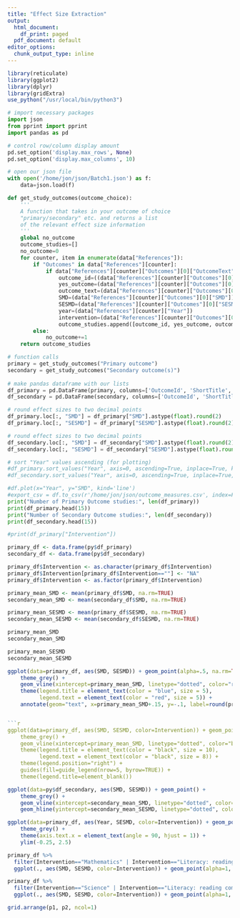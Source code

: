 ```yaml
---
title: "Effect Size Extraction"
output:
  html_document:
    df_print: paged
  pdf_document: default
editor_options:
  chunk_output_type: inline
---
```


```r
library(reticulate)
library(ggplot2)
library(dplyr)
library(gridExtra)
use_python("/usr/local/bin/python3")
```


```python
# import necessary packages
import json
from pprint import pprint
import pandas as pd

# control row/column display amount
pd.set_option('display.max_rows', None)
pd.set_option('display.max_columns', 10)

# open our json file
with open('/home/jon/json/Batch1.json') as f:
    data=json.load(f)

def get_study_outcomes(outcome_choice):
    '''
    A function that takes in your outcome of choice
    "primary/secondary" etc. and returns a list
    of the relevant effect size information
    '''
    global no_outcome
    outcome_studies=[]
    no_outcome=0
    for counter, item in enumerate(data["References"]):
        if "Outcomes" in data["References"][counter]:
            if data["References"][counter]["Outcomes"][0]["OutcomeText"] == outcome_choice:
                outcome_id=((data["References"][counter]["Outcomes"][0]["OutcomeId"]))
                yes_outcome=(data["References"][counter]["Outcomes"][0]["ShortTitle"])
                outcome_text=(data["References"][counter]["Outcomes"][0]["OutcomeText"])
                SMD=(data["References"][counter]["Outcomes"][0]["SMD"])
                SESMD=(data["References"][counter]["Outcomes"][0]["SESMD"])
                year=(data["References"][counter]["Year"])
                intervention=(data["References"][counter]["Outcomes"][0]["InterventionText"])
                outcome_studies.append([outcome_id, yes_outcome, outcome_text, year, intervention, SMD, SESMD])
        else:
            no_outcome+=1
    return outcome_studies

# function calls
primary = get_study_outcomes("Primary outcome")
secondary = get_study_outcomes("Secondary outcome(s)")
        
# make pandas dataframe with our lists
df_primary = pd.DataFrame(primary, columns=['OutcomeId', 'ShortTitle', 'OutcomeText', 'Year', 'Intervention', 'SMD', 'SESMD'])
df_secondary = pd.DataFrame(secondary, columns=['OutcomeId', 'ShortTitle', 'OutcomeText', 'Year', 'Intervention', 'SMD', 'SESMD'])

# round effect sizes to two decimal points
df_primary.loc[:, "SMD"] = df_primary["SMD"].astype(float).round(2)
df_primary.loc[:, "SESMD"] = df_primary["SESMD"].astype(float).round(2)

# round effect sizes to two decimal points
df_secondary.loc[:, "SMD"] = df_secondary["SMD"].astype(float).round(2)
df_secondary.loc[:, "SESMD"] = df_secondary["SESMD"].astype(float).round(2)

# sort "Year" values ascending (for plotting)
#df_primary.sort_values("Year", axis=0, ascending=True, inplace=True, kind='quicksort')
#df_secondary.sort_values("Year", axis=0, ascending=True, inplace=True, kind='quicksort')

#df.plot(x="Year", y="SMD", kind='line')
#export_csv = df.to_csv(r'/home/jon/json/outcome_measures.csv', index=False)
print("Number of Primary Outcome studies:", len(df_primary))
print(df_primary.head(15))
print("Number of Secondary Outcome studies:", len(df_secondary))
print(df_secondary.head(15))

#print(df_primary["Intervention"])
```


```r
primary_df <- data.frame(py$df_primary)
secondary_df <- data.frame(py$df_secondary)

primary_df$Intervention <- as.character(primary_df$Intervention)
primary_df$Intervention[primary_df$Intervention==""] <- "NA"
primary_df$Intervention <- as.factor(primary_df$Intervention)

primary_mean_SMD <- mean(primary_df$SMD, na.rm=TRUE)
secondary_mean_SMD <- mean(secondary_df$SMD, na.rm=TRUE)

primary_mean_SESMD <- mean(primary_df$SESMD, na.rm=TRUE)
secondary_mean_SESMD <- mean(secondary_df$SESMD, na.rm=TRUE)

primary_mean_SMD
secondary_mean_SMD

primary_mean_SESMD
secondary_mean_SESMD
```
```r
ggplot(data=primary_df, aes(SMD, SESMD)) + geom_point(alpha=.5, na.rm=TRUE, color="Black") +
    theme_grey() +
    geom_vline(xintercept=primary_mean_SMD, linetype="dotted", color="red", size=1) +
    theme(legend.title = element_text(color = "blue", size = 5),
          legend.text = element_text(color = "red", size = 5)) +
    annotate(geom="text", x=primary_mean_SMD+.15, y=-.1, label=round(primary_mean_SMD, 2), color="red")


```r
ggplot(data=primary_df, aes(SMD, SESMD, color=Intervention)) + geom_point(alpha=1, na.rm=TRUE) +
    theme_grey() +
    geom_vline(xintercept=primary_mean_SMD, linetype="dotted", color="black", size=1) +
    theme(legend.title = element_text(color = "black", size = 10),
          legend.text = element_text(color = "black", size = 8)) +
    theme(legend.position="right") +
    guides(fill=guide_legend(nrow=5, byrow=TRUE)) +
    theme(legend.title=element_blank())
```

```r
ggplot(data=py$df_secondary, aes(SMD, SESMD)) + geom_point() +
    theme_grey() +
    geom_vline(xintercept=secondary_mean_SMD, linetype="dotted", color="red", size=1, na.rm=TRUE) +
    geom_hline(yintercept=secondary_mean_SESMD, linetype="dotted", color="red", size=1)
```

```r
ggplot(data=primary_df, aes(Year, SESMD, color=Intervention)) + geom_point(na.rm=TRUE) +
    theme_grey() +
    theme(axis.text.x = element_text(angle = 90, hjust = 1)) +
    ylim(-0.25, 2.5)
```

```r

primary_df %>%
  filter(Intervention=="Mathematics" | Intervention=="Literacy: reading comprehension") %>% 
  ggplot(., aes(SMD, SESMD, color=Intervention)) + geom_point(alpha=1, na.rm=TRUE) -> p1

primary_df %>%
  filter(Intervention=="Science" | Intervention=="Literacy: reading comprehension") %>% 
  ggplot(., aes(SMD, SESMD, color=Intervention)) + geom_point(alpha=1, na.rm=TRUE) -> p2

grid.arrange(p1, p2, ncol=1)
```

